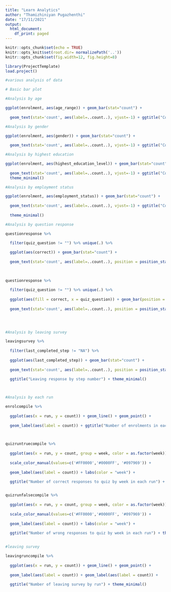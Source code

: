 ```yaml
---
title: "Learn Analytics"
author: "Thamizhiniyan Pugazhenthi"
date: "17/11/2021"
output:
  html_document:
    df_print: paged
---
```


```r
knitr::opts_chunk$set(echo = TRUE)
knitr::opts_knit$set(root.dir= normalizePath('..'))
knitr::opts_chunk$set(fig.width=12, fig.height=8)
```

```r
library(ProjectTemplate)
load.project()
```

```r
#various analysis of data

# Basic bar plot

#Analysis by age

ggplot(enrolment, aes(age_range)) + geom_bar(stat="count") + 
  
  geom_text(stat='count', aes(label=..count..), vjust=-1) + ggtitle("Count of enrolment by age") + theme_minimal()

#Analysis by gender

ggplot(enrolment, aes(gender)) + geom_bar(stat="count") + 
  
  geom_text(stat='count', aes(label=..count..), vjust=-1) + ggtitle("Count of enrolment by gender") + theme_minimal()

#Analysis by highest education

ggplot(enrolment, aes(highest_education_level)) + geom_bar(stat="count") + 
  
  geom_text(stat='count', aes(label=..count..), vjust=-1) + ggtitle("Count of enrolment by highest education level") + 
  theme_minimal()

#Analysis by employment status

ggplot(enrolment, aes(employment_status)) + geom_bar(stat="count") + 
  
  geom_text(stat='count', aes(label=..count..), vjust=-1) + ggtitle("Count of enrolment by employment status") + 
  
  theme_minimal()

#Analysis by question response

questionresponse %>%
  
  filter(quiz_question != "") %>% unique(.) %>%

  ggplot(aes(correct)) + geom_bar(stat="count") +
  
  geom_text(stat='count', aes(label=..count..), position = position_stack(vjust=0.5)) + ggtitle("Learners by 
                                                                                                
                                                                                                responses") + theme_minimal()

questionresponse %>%
  
  filter(quiz_question != "") %>% unique(.) %>%
  
  ggplot(aes(fill = correct, x = quiz_question)) + geom_bar(position = "stack", stat="count") +
  
  geom_text(stat='count', aes(label=..count..), position = position_stack(vjust=0.5)) + ggtitle("Learners for each 
                                                                                                
                                                                                                question by responses") + theme_minimal()


#Analysis by leaving survey

leavingsurvey %>%
  
  filter(last_completed_step != "NA") %>%
  
  ggplot(aes(last_completed_step)) + geom_bar(stat="count") +
  
  geom_text(stat='count', aes(label=..count..), position = position_stack(vjust=0.5)) + 
  
  ggtitle("Leaving response by step number") + theme_minimal()



#Analysis by each run

enrolcompile %>%
  
  ggplot(aes(x = run, y = count)) + geom_line() + geom_point() +
  
  geom_label(aes(label = count)) + ggtitle("Number of enrolments in each run") + theme_minimal()
  


quizruntruecompile %>%
  
  ggplot(aes(x = run, y = count, group = week, color = as.factor(week))) + geom_line() + geom_point() +
  
  scale_color_manual(values=c('#FF0000','#0000FF', '#097969')) + 
  
  geom_label(aes(label = count)) + labs(color = "week") +

  ggtitle("Number of correct responses to quiz by week in each run") + theme_minimal()


quizrunfalsecompile %>%
  
  ggplot(aes(x = run, y = count, group = week, color = as.factor(week))) + geom_line() + geom_point() +
  
  scale_color_manual(values=c('#FF0000','#0000FF', '#097969')) + 
  
  geom_label(aes(label = count)) + labs(color = "week") +
  
  ggtitle("Number of wrong responses to quiz by week in each run") + theme_minimal()


#leaving survey

leavingruncompile %>%
  
  ggplot(aes(x = run, y = count)) + geom_line() + geom_point() +
  
  geom_label(aes(label = count)) + geom_label(aes(label = count)) +
  
  ggtitle("Number of leaving survey by run") + theme_minimal()


```